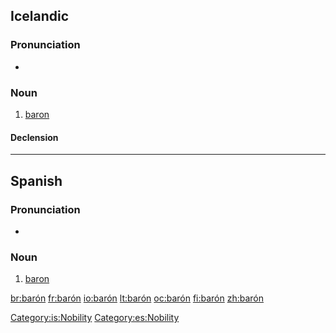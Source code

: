 {{also|baron}}
==Icelandic==

===Pronunciation===
* {{IPA|/ˈpaːrouːn/|lang=is}}

===Noun===
{{is-noun|m}}

# [[baron]]

====Declension====
{{is-decl-noun-m-s1|bar|ó|n|i=?i}}

[[Category:is:Nobility]]

----

==Spanish==

===Pronunciation===
* {{homophones|varón}}

===Noun===
{{es-noun-mf|f=baronesa|mpl=barones}}

# [[baron]]

[[Category:es:Nobility]]

[[br:barón]]
[[fr:barón]]
[[io:barón]]
[[lt:barón]]
[[oc:barón]]
[[fi:barón]]
[[zh:barón]]